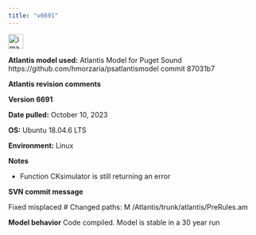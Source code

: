 ```yaml
---
title: "v6691"
---
```


<img width="30" alt="image" src="https://user-images.githubusercontent.com/11339490/272713181-58a7442b-f4df-4987-9afe-cb4702236a8f.jpg">

**Atlantis model used:** Atlantis Model for Puget Sound https://github.com/hmorzaria/psatlantismodel commit 87031b7

**Atlantis revision comments**

**Version 6691**

**Date pulled:** October 10, 2023

**OS:** Ubuntu 18.04.6 LTS

**Environment:** Linux

**Notes**

-   Function CKsimulator is still returning an error

**SVN commit message** 

Fixed misplaced #
Changed paths:
   M /Atlantis/trunk/atlantis/PreRules.am

**Model behavior**
Code compiled. Model is stable in a 30 year run